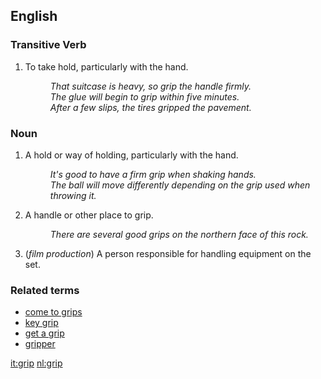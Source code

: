 ==English==

===Transitive Verb===
# To take hold, particularly with the hand.
#: ''That suitcase is heavy, so grip the handle firmly.''
#: ''The glue will begin to grip within five minutes.''
#: ''After a few slips, the tires gripped the pavement.''

===Noun===
# A hold or way of holding, particularly with the hand.
#: ''It's good to have a firm grip when shaking hands.''
#: ''The ball will move differently depending on the grip used when throwing it.''
# A handle or other place to grip.
#: ''There are several good grips on the northern face of this rock.''
# (''film production'') A person responsible for handling equipment on the set.

===Related terms===
*[[come to grips]]
*[[key grip]]
*[[get a grip]]
*[[gripper]]

[[it:grip]]
[[nl:grip]]